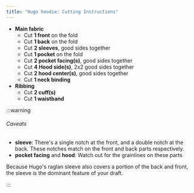 ```yaml
---
title: "Hugo hoodie: Cutting Instructions"
---
```


- **Main fabric**
  - Cut **1 front** on the fold
  - Cut **1 back** on the fold
  - Cut **2 sleeves**, good sides together
  - Cut **1 pocket** on the fold
  - Cut **2 pocket facing(s)**, good sides together
  - Cut **4 Hood side(s)**, 2x2 good sides together
  - Cut **2 hood center(s)**, good sides together
  - Cut **1 neck binding**
- **Ribbing**
  - Cut **2 cuff(s)**
  - Cut **1 waistband**

:::warning


###### Caveats

- **sleeve**: There's a single notch at the front, and a double notch at the back. These notches match on the front and back parts respectively.
- **pocket facing** and **hood**: Watch out for the grainlines on these parts

Because Hugo's raglan sleeve also covers a portion of the back and front,
the sleeve is the dominant feature of your draft.

:::

